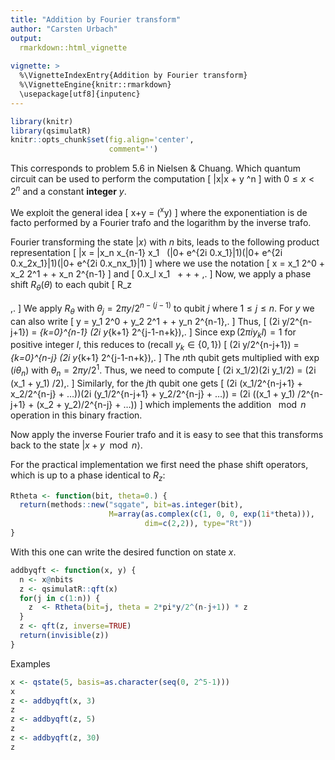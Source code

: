 ```yaml
---
title: "Addition by Fourier transform"
author: "Carsten Urbach"
output:
  rmarkdown::html_vignette
    
vignette: >
  %\VignetteIndexEntry{Addition by Fourier transform}
  %\VignetteEngine{knitr::rmarkdown}
  \usepackage[utf8]{inputenc}
---
```


```r
library(knitr)
library(qsimulatR)
knitr::opts_chunk$set(fig.align='center',
                      comment='')
```

This corresponds to problem 5.6 in Nielsen & Chuang. Which quantum
circuit can be used to perform the computation
\[
|x\rangle\quad\to\quad |x + y \mod 2^n\rangle
\]
with $0\leq x < 2^n$ and a constant **integer** $y$.

We exploit the general idea
\[
x+y = \log\left(\mathrm{e}^x\mathrm{e}^y\right)
\]
where the exponentiation is de facto performed by a Fourier trafo
and the logarithm by the inverse trafo.

Fourier transforming the state $|x\rangle$ with $n$ bits, leads to the
following product representation
\[
|x\rangle\ = |x_n x_{n-1} \ldots x_1\rangle\ \to\ 
\frac{1}{2^n}(|0\rangle + e^{2\pi i 0.x_1}|1\rangle)(|0\rangle +
e^{2\pi i 0.x_2x_1}|1\rangle)\cdots (|0\rangle + e^{2\pi i 0.x_n\ldots x_1}|1\rangle)
\]
where we use the notation
\[
x = x_1 2^0 + x_2 2^1 + \ldots + x_n 2^{n-1}
\]
and
\[
0.x_l \ldots x_1\ \equiv\ \frac{x_l}{2} + \frac{x_{l-1}}{2^{2}} + \ldots + \frac{x_1}{2^{l}}\,.
\]
Now, we apply a phase shift $R_\theta(\theta)$ to each qubit
\[
R_z\ \equiv\ \begin{pmatrix}
    1 & 0\\
    0 & \exp(i\theta)\\
\end{pmatrix}\,.
\]
We apply $R_\theta$ with $\theta_j = 2\pi y/2^{n-(j-1)}$ to qubit $j$ where
$1\leq j\leq n$. For $y$ we can also write
\[
y\ =\ y_1 2^0 + y_2 2^1 + \ldots + y_n 2^{n-1}\,.
\]
Thus, 
\[
\exp(2\pi i y/2^{n-j+1}) = \prod_{k=0}^{n-1} \exp(2\pi i y_{k+1} 2^{j-1-n+k})\,.
\]
Since $\exp(2\pi i y_k l) = 1$ for positive integer $l$, this reduces to
(recall $y_k\in\{0,1\}$)
\[
\exp(2\pi i y/2^{n-j+1}) = \prod_{k=0}^{n-j} \exp(2\pi i y_{k+1} 2^{j-1-n+k})\,.
\]
The $n$th qubit gets multiplied with $\exp(i\theta_n)$ with 
$\theta_n = 2\pi y /2^{1}$. Thus, we need to compute
\[
\exp(2\pi i x_1/2)\cdot \exp(2\pi i y_1/2) = \exp(2\pi i (x_1 + y_1) /2)\,.
\]
Similarly, for the $j$th qubit one gets
\[
\exp(2\pi i (x_1/2^{n-j+1} + x_2/2^{n-j} + ...))\cdot \exp(2\pi i (y_1/2^{n-j+1} + y_2/2^{n-j} + ...))
= \exp(2\pi i ((x_1 + y_1) /2^{n-j+1} + (x_2 + y_2)/2^{n-j} + ...))
\]
which implements the addition $\mod n$ operation in this binary fraction.

Now apply the inverse Fourier trafo and it is easy to see that this
transforms back to the state $|x+y\mod n\rangle$.

For the practical implementation we first need the phase shift
operators, which is up to a phase identical to $R_z$:

```r
Rtheta <- function(bit, theta=0.) {
  return(methods::new("sqgate", bit=as.integer(bit),
                      M=array(as.complex(c(1, 0, 0, exp(1i*theta))),
                              dim=c(2,2)), type="Rt"))
}
```

With this one can write the desired function on state $x$.

```r
addbyqft <- function(x, y) {
  n <- x@nbits
  z <- qsimulatR::qft(x)
  for(j in c(1:n)) {
    z  <- Rtheta(bit=j, theta = 2*pi*y/2^(n-j+1)) * z
  }
  z <- qft(z, inverse=TRUE)
  return(invisible(z))
}
```

Examples

```r
x <- qstate(5, basis=as.character(seq(0, 2^5-1)))
x
z <- addbyqft(x, 3)
z
z <- addbyqft(z, 5)
z
z <- addbyqft(z, 30)
z
```
